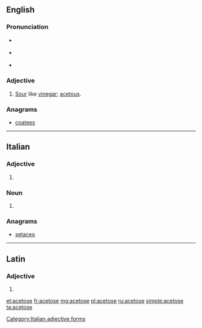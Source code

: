 ==English==

===Pronunciation===
* {{a|RP}} {{IPA|/ˈæsɪtəʊs/|lang=en}}
* {{a|US}} {{IPA|/ˈæsɪtoʊs/|lang=en}}
* {{audio|en-us-acetose.ogg|Audio (US)|lang=en}}

===Adjective===
{{en-adj}}

# [[sour|Sour]] like [[vinegar]]; [[acetous]].

===Anagrams===
* [[coatees#English|coatees]]

----

==Italian==

===Adjective===
{{head|it|adjective form}}

# {{feminine plural of|acetoso|lang=it}}

===Noun===
{{head|it|plural}} {{g|f}}

# {{plural of|acetosa|lang=it}}

===Anagrams===
* [[setaceo#Italian|setaceo]]

[[Category:Italian adjective forms]]

----

==Latin==

===Adjective===
{{la-adj-form|acetose}}

# {{inflection of|acetosus||voc|m|s|lang=la}}

[[et:acetose]]
[[fr:acetose]]
[[mg:acetose]]
[[pl:acetose]]
[[ru:acetose]]
[[simple:acetose]]
[[ta:acetose]]